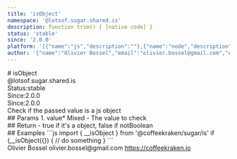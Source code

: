 ```yaml
---
title: 'isObject'
namespace: '@lotsof.sugar.shared.is'
description: function trim() { [native code] }
status: 'stable'
since: '2.0.0'
platform: '[{"name":"js","description":""},{"name":"node","description":""}]'
author: '{"name":"Olivier Bossel","email":"olivier.bossel@gmail.com","url":"https://coffeekraken.io"}'
---
```

<div class="docmap-mdx">
# isObject
<div class="_namespace">@lotsof.sugar.shared.is</div>
<div class="_metas">
<div class="_status"><span class="_status-label">Status:</span><span class="_status-value -stable">stable</span></div>
<div class="_since"><span class="_since-label">Since:</span><span class="_since-value">2.0.0</span></div>
<div class="_since"><span class="_since-label">Since:</span><span class="_since-value">2.0.0</span></div>
</div>
<div class="_description">
Check if the passed value is a js object
</div>
<div class="_params">
## Params
1. <span class="_name">value<span class="_required">*</span></span><span class="_default"></span> <span class="_type">Mixed</span>
   - The value to check
</div>
<div class="_return">
## Return
- <span class="_description">true if it's a object, false if not</span><span class="_default"></span><span class="_type">Boolean</span>
</div>
<div class="_examples">
## Examples
```js
import { __isObject } from '@coffeekraken/sugar/is'
if (__isObject({}) {
  // do something
}
```
</div>
<div class="_author">
<span class="_name">Olivier Bossel</span>
<span class="_email">olivier.bossel@gmail.com</span>
<a href="https://coffeekraken.io" target="_blank" class="_url">https://coffeekraken.io</a>
</div>
</div>
